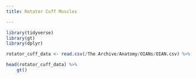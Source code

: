 ```yaml
---
title: Rotator Cuff Muscles

---
```


```r
library(tidyverse)
library(gt)
library(dplyr)

rotator_cuff_data <- read.csv(/The Archive/Anatomy/OIANs/OIAN.csv) %>%

head(rotator_cuff_data) %>%
    gt()

```